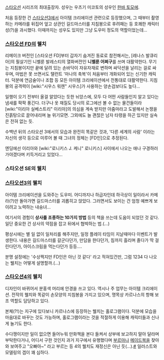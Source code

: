 [[스타오션]] 시리즈의 최대출장자. 성우는 우츠기 미코토의 성우인 [[한바 토모에]].

처음 등장한 건 [[스타오션3]]에서 아이템 크리에이션 관련으로 등장했으며, 그 때부터 촬영하는 카메라를 뒤집어 엎고 상관인 길드마스터를 지침봉으로 후려패는 등 호쾌한 캐릭터성(?)을 과시했다. 이때까지는 성우도 있지만 그냥 도우미 정도의 역할이었는데...

=== [[스타오션 FD]]의 웰치 ===
리메이크 버전인 [스타오션 FD]부터 갑자기 숨겨진 동료로 참전해서는, [레나스 발큐리아]의 필살기인 니벨룬 발레스티의 열화버전인 '''니벨룬 어쩌구'''를 쓰며 대활약한다. 무기는 지침봉이지만 끝에 달려 있는 손바닥이 자유자재로 변하며 싸닥션을 날리는 걸로 싸우며, 마법은 못 쓰면서도 탤런트 '마나의 축복'이 처음부터 개화되어 있는 신기한 캐릭터. 덕분에 연금술이나 조합 등 모든 아이템 크리에이션에서 전통대로 대활약한다. 지침봉의 공격력이 [wiki:"시우스 워렌" 시우스]가 사용하는 양손검보다도 높다...

일행이 오기 전부터 올걸 알았다는 듯한 뉘앙스에, 모두 다 어떤 사람들인지 알고 있다는 냄새를 팍팍 풍긴다. 더구나 옷 재질도 당시의 로그에선 볼 수 없는 물건들이라 [wiki:"이리아 실베스트리" 이리아]의 의심을 계속 받지만 아줌마라고 도발해서 논쟁을 진흙탕으로 끌어내리며 늘 위기모면. 그외에도 늘 괜찮은 남자 타령을 하곤 있지만 실속은 전혀 없는 듯.

수백년 뒤의 스타오션 3에서의 모습과 완전히 똑같은 것과, '다른 세계의 사람' 이라는 자신의 생각 등으로 미루어 볼 때 그녀의 정체는 [FD인]으로 추정된다.

엔딩에선 이리아와 [wiki:"로니키스 J. 케니" 로니키스] 사이에서 나오는 애나 구경하러 가야겠다며 키득거리고 있었다...
=== 스타오션 SE의 웰치 ===

=== [[스타오션3]]의 웰치 ===
{{{#!html
<embed pluginspage='http://www.macromedia.com/go/getflashplayer' src='http://dory.mncast.com/mncHMovie.swf?movieID=10008127420071126144857&skinNum=2' width='420' height='374' type='application/x-shockwave-flash'></embed>
}}}
아이템 크리에이션을 도와주는 도우미. 어디까지나 하급자인데 하극상이 일이라서 카메라(?)만 돌아가면 길드마스터를 괴롭히고 앉았다. 그러면서도 보이는 건 엄청 예쁘게 보이려고 노력하는 내숭녀...

여기서의 경험이 '''상사를 조종하는 10가지 방법''' 등의 책을 쓰는데 도움이 되었던 것 같다. 일단 중요한 건 상사의 약점을 잡고 뒤에서 협박하는 법.(...) 

평상시에는 별 일 없이 일처리를 해주지만, 일정 플레이 타임이 지날때마다 이벤트가 발생한다. 내용은 길드마스터를 갈군다던가, 만담을 한다던가, 침까지 흘리며 졸다가 딱 걸린다던가, 아이스크림을 먹는다던가 등등....

분명 설정에는 '수상쩍지만 FD인은 아닌 것 같다' 라고 적혀있건만, 그럼 1234 다 나오는 웰치는 어떻게 설명할까.(...)
=== [[스타오션4]]의 웰치 ===
디자인이 바뀌어서 분홍색 머리에 안경을 쓰고 있다. 역시나 주 업무는 아이템 크리에이션. 전작의 웰치와 똑같이 손모양의 지침봉을 가지고 있으며, 명목상 카르나스의 항해 보조 역할도 담당하고 있다. 

본체(?!)는 지구에 있다보니 카르나스에 등장하는 웰치는 홀로그램이다. 덕분에 모습을 마음대로 바꾸는 것도 가능하며, 홀로그램이라는 것을 적절하게 이용해 캐릭터들과 신나게 놀기도 한다.

수다쟁이지만 일이 없으면 들어누워 만화책을 본다 들켜서 상부에 보고하지 말아 달라며 부탁한다거나, 어디서 구한 것인지 과거 지구에서 유행했다며 [[부르마]]나 [[메이드]]복을 찾아와 보여주고 "오빠아~" 라고 부르는 등 4의 웰치도 재정신은 아닌 듯(...).[http://ruliweb5.nate.com/ruliboard/read.htm?main=ps&table=img_screen_con&left=h&find=id&ftext=realsinji&db=2&num=83669 #]
일러스트와 모델링의 겝이 꽤 심하다. 
